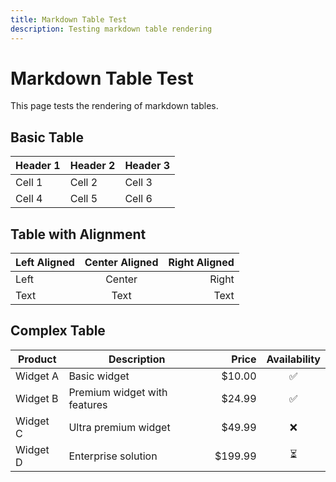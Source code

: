 ```yaml
---
title: Markdown Table Test
description: Testing markdown table rendering
---
```


# Markdown Table Test

This page tests the rendering of markdown tables.

## Basic Table

| Header 1 | Header 2 | Header 3 |
| -------- | -------- | -------- |
| Cell 1   | Cell 2   | Cell 3   |
| Cell 4   | Cell 5   | Cell 6   |

## Table with Alignment

| Left Aligned | Center Aligned | Right Aligned |
| :----------- | :------------: | ------------: |
| Left         |     Center     |         Right |
| Text         |      Text      |          Text |

## Complex Table

| Product | Description | Price | Availability |
| ------- | ----------- | ----: | :----------: |
| Widget A | Basic widget | $10.00 | ✅ |
| Widget B | Premium widget with features | $24.99 | ✅ |
| Widget C | Ultra premium widget | $49.99 | ❌ |
| Widget D | Enterprise solution | $199.99 | ⏳ |